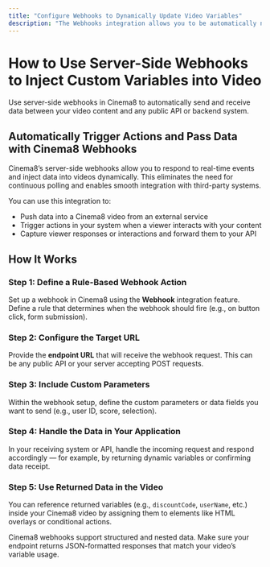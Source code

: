 ---
title: "Configure Webhooks to Dynamically Update Video Variables"
description: "The Webhooks integration allows you to be automatically notified when certain events occur, without the need to constantly poll the API. Webhooks also provide access to a rule-based action that can set up a URL to receive an HTTP request whenever the rule is triggered."
---


# How to Use Server-Side Webhooks to Inject Custom Variables into Video

<Callout type="info">
Use server-side webhooks in Cinema8 to automatically send and receive data between your video content and any public API or backend system.
</Callout>

## Automatically Trigger Actions and Pass Data with Cinema8 Webhooks

Cinema8’s server-side webhooks allow you to respond to real-time events and inject data into videos dynamically. This eliminates the need for continuous polling and enables smooth integration with third-party systems.

You can use this integration to:
- Push data into a Cinema8 video from an external service
- Trigger actions in your system when a viewer interacts with your content
- Capture viewer responses or interactions and forward them to your API

## How It Works

<Steps>

### Step 1: Define a Rule-Based Webhook Action

Set up a webhook in Cinema8 using the **Webhook** integration feature. Define a rule that determines when the webhook should fire (e.g., on button click, form submission).

### Step 2: Configure the Target URL

Provide the **endpoint URL** that will receive the webhook request. This can be any public API or your server accepting POST requests.

### Step 3: Include Custom Parameters

Within the webhook setup, define the custom parameters or data fields you want to send (e.g., user ID, score, selection).

### Step 4: Handle the Data in Your Application

In your receiving system or API, handle the incoming request and respond accordingly — for example, by returning dynamic variables or confirming data receipt.

### Step 5: Use Returned Data in the Video

You can reference returned variables (e.g., `discountCode`, `userName`, etc.) inside your Cinema8 video by assigning them to elements like HTML overlays or conditional actions.

</Steps>

<Callout type="important">
Cinema8 webhooks support structured and nested data. Make sure your endpoint returns JSON-formatted responses that match your video’s variable usage.
</Callout>
